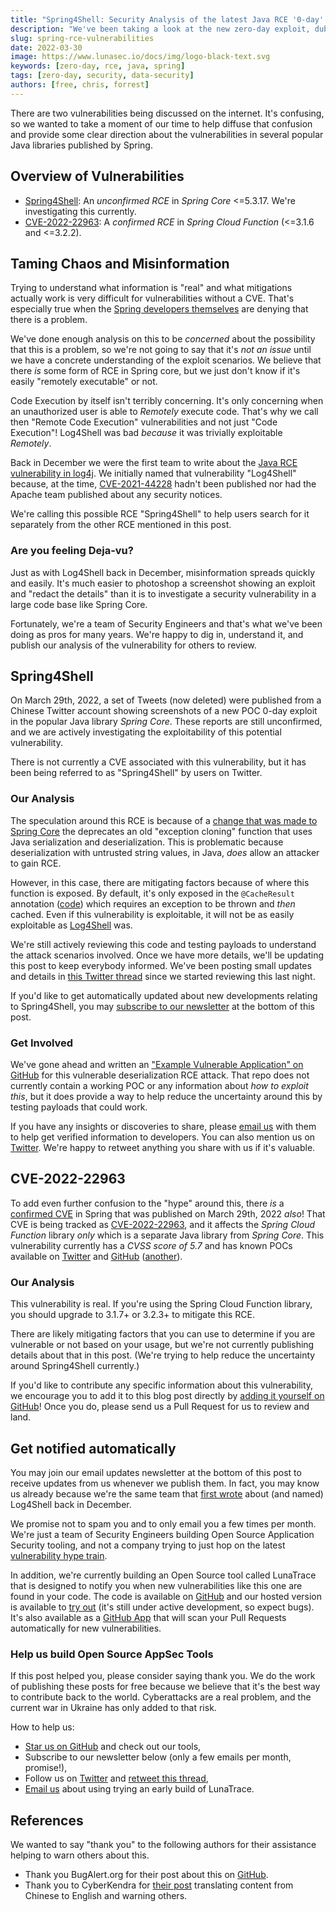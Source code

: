 ```yaml
---
title: "Spring4Shell: Security Analysis of the latest Java RCE '0-day' vulnerabilities in Spring"
description: "We've been taking a look at the new zero-day exploit, dubbed Spring4Shell, supposedly discovered in Spring Core to determine if it's a problem or not, as well as explained another RCE vulnerability found in Spring."
slug: spring-rce-vulnerabilities
date: 2022-03-30
image: https://www.lunasec.io/docs/img/logo-black-text.svg
keywords: [zero-day, rce, java, spring]
tags: [zero-day, security, data-security]
authors: [free, chris, forrest]
---
```


<!--
  ~ Copyright by LunaSec (owned by Refinery Labs, Inc)
  ~
  ~ Licensed under the Creative Commons Attribution-ShareAlike 4.0 International
  ~ (the "License"); you may not use this file except in compliance with the
  ~ License. You may obtain a copy of the License at
  ~
  ~ https://creativecommons.org/licenses/by-sa/4.0/legalcode
  ~
  ~ See the License for the specific language governing permissions and
  ~ limitations under the License.
  ~
-->

There are two vulnerabilities being discussed on the internet. It's confusing, so we wanted to take a moment of our time
to help diffuse that confusion and provide some clear direction about the vulnerabilities in several popular Java libraries
published by Spring.

## Overview of Vulnerabilities

- [Spring4Shell](#spring4shell): An _unconfirmed RCE_ in *Spring Core* <=5.3.17. We're investigating this currently.
- [CVE-2022-22963](#cve-2022-22963): A _confirmed RCE_ in *Spring Cloud Function* (<=3.1.6 and <=3.2.2).

## Taming Chaos and Misinformation

Trying to understand what information is "real" and what mitigations actually work is very difficult for vulnerabilities
without a CVE. That's especially true when the
[Spring developers themselves](https://twitter.com/hacksilon/status/1509117953064812547) are denying that there is a problem.

We've done enough analysis on this to be _concerned_ about the possibility that this is a problem, so we're not going to
say that it's _not an issue_ until we have a concrete understanding of the exploit scenarios. We believe that there _is_
some form of RCE in Spring core, but we just don't know if it's easily "remotely executable" or not.

Code Execution by itself isn't terribly concerning. It's only concerning when an unauthorized user is able to *Remotely*
execute code. That's why we call then "Remote Code Execution" vulnerabilities and not just "Code Execution"! Log4Shell
was bad _because_ it was trivially exploitable *Remotely*.

Back in December we were the first team to write about the
[Java RCE vulnerability in log4j](https://www.lunasec.io/docs/blog/log4j-zero-day). We initially named that vulnerability
"Log4Shell" because, at the time, [CVE-2021-44228](https://nvd.nist.gov/vuln/detail/CVE-2021-44228) hadn't been published
nor had the Apache team published about any security notices.

We're calling this possible RCE "Spring4Shell" to help users search for it separately from the other RCE mentioned in
this post.

### Are you feeling Deja-vu?

Just as with Log4Shell back in December, misinformation spreads quickly and easily. It's much easier to photoshop a
screenshot showing an exploit and "redact the details" than it is to investigate a security vulnerability in a large
code base like Spring Core.

Fortunately, we're a team of Security Engineers and that's what we've been doing as pros for many years. We're happy to
dig in, understand it, and publish our analysis of the vulnerability for others to review.

## Spring4Shell

On March 29th, 2022, a set of Tweets (now deleted) were published from a Chinese Twitter account showing screenshots of a
new POC 0-day exploit in the popular Java library *Spring Core*. These reports are still unconfirmed, and we are actively
investigating the exploitability of this potential vulnerability.

There is not currently a CVE associated with this
vulnerability, but it has been being referred to as "Spring4Shell" by users on Twitter.

### Our Analysis

The speculation around this RCE is because of a
[change that was made to Spring Core](https://github.com/spring-projects/spring-framework/commit/7f7fb58dd0dae86d22268a4b59ac7c72a6c22529)
the deprecates an old "exception cloning" function that uses Java serialization and deserialization. This is problematic
because deserialization with untrusted string values, in Java, _does_ allow an attacker to gain RCE.

However, in this case, there are mitigating factors because of where this function is exposed. By default, it's only
exposed in the `@CacheResult` annotation ([code](https://github.com/spring-projects/spring-framework/blob/02d3e00d33a578fb776cc2c65a9c15d9a75b2072/spring-context-support/src/main/java/org/springframework/cache/jcache/interceptor/CacheResultInterceptor.java#L125))
which requires an exception to be thrown and _then_ cached. Even if this vulnerability is exploitable, it will not be as
easily exploitable as [Log4Shell](https://www.lunasec.io/docs/blog/log4j-zero-day) was.

We're still actively reviewing this code and testing payloads to understand the attack scenarios involved. Once we have
more details, we'll be updating this post to keep everybody informed. We've been posting small updates and details in
[this Twitter thread](https://twitter.com/LunaSecIO/status/1509084844042510336) since we started reviewing this last
night.

If you'd like to get automatically updated about new developments relating to Spring4Shell, you may
[subscribe to our newsletter](#get-notified-automatically) at the bottom of this post.

### Get Involved

We've gone ahead and written an ["Example Vulnerable Application" on GitHub](https://github.com/lunasec-io/spring-rce-vulnerable-app)
for this vulnerable deserialization RCE attack. That repo does not currently contain a working POC or any information
about _how to exploit this_, but it does provide a way to help reduce the uncertainty around this by testing payloads
that could work.

If you have any insights or discoveries to share, please [email us](mailto:contact@lunasec.io) with them to help get
verified information to developers. You can also mention us on [Twitter](https://twitter.com/LunaSecIO). We're happy to
retweet anything you share with us if it's valuable.

## CVE-2022-22963

To add even further confusion to the "hype" around this, there _is_ a
[confirmed CVE](https://spring.io/blog/2022/03/29/cve-report-published-for-spring-cloud-function) in Spring that was published on
March 29th, 2022 _also_! That CVE is being tracked as
[CVE-2022-22963](https://tanzu.vmware.com/security/cve-2022-22963), and it affects the *Spring Cloud Function* library
_only_ which is a separate Java library from *Spring Core*. This vulnerability currently has a *CVSS score of 5.7* and
has known POCs available on [Twitter](https://twitter.com/bytehx343/status/1509034539330732033) and
[GitHub](https://github.com/dinosn/CVE-2022-22963) ([another](https://github.com/RanDengShiFu/CVE-2022-22963)).

### Our Analysis

This vulnerability is real. If you're using the Spring Cloud Function library, you should upgrade to 3.1.7+ or 3.2.3+ to
mitigate this RCE.

There are likely mitigating factors that you can use to determine if you are vulnerable or not based
on your usage, but we're not currently publishing details about that in this post. (We're trying to help reduce the
uncertainty around Spring4Shell currently.)

If you'd like to contribute any specific information about this vulnerability, we encourage you to add it to this blog
post directly by
[adding it yourself on GitHub](https://github.com/lunasec-io/lunasec/blob/master/docs/blog/2022-03-30-spring-core-rce.mdx)!
Once you do, please send us a Pull Request for us to review and land.

## Get notified automatically

You may join our email updates newsletter at the bottom of this post to receive updates from us whenever we publish them.
In fact, you may know us already because we're the same team that
[first wrote](https://www.lunasec.io/docs/blog/log4j-zero-day/) about (and named) Log4Shell back in December.

We promise not to spam you and to only email you a few times per month. We're just a team of Security Engineers building
Open Source Application Security tooling, and not a company trying to just hop on the latest
[vulnerability hype train](https://www.lunasec.io/docs/blog/log4j-hype-train/).

In addition, we're currently building an Open Source tool called LunaTrace that is designed to notify you when new
vulnerabilities like this one are found in your code. The code is available on [GitHub](https://github.com/lunasec-io/lunasec)
and our hosted version is available to [try out](https://lunatrace.lunasec.io/) (it's still under active development, so
expect bugs). It's also available as a [GitHub App](https://github.com/apps/lunatrace-by-lunasec/) that will scan your
Pull Requests automatically for new vulnerabilities.

### Help us build Open Source AppSec Tools

If this post helped you, please consider saying thank you. We do the work of publishing these posts for free because we
believe that it's the best way to contribute back to the world. Cyberattacks are a real problem, and the current war in
Ukraine has only added to that risk.

How to help us:
- [Star us on GitHub](https://github.com/lunasec-io/lunasec) and check out our tools,
- Subscribe to our newsletter below (only a few emails per month, promise!),
- Follow us on [Twitter](https://twitter.com/LunaSecIO/) and [retweet this thread](https://twitter.com/LunaSecIO/status/1509084844042510336),
- [Email us](mailto:contact@lunasec.io) about using trying an early build of LunaTrace.


<ContactForm/>

## References

We wanted to say "thank you" to the following authors for their assistance helping to warn others about this.

- Thank you BugAlert.org for their post about this on
[GitHub](https://github.com/BugAlertDotOrg/bugalert/blob/main/content/notices/2022-03-29-spring.md).
- Thank you to CyberKendra for [their post](https://www.cyberkendra.com/2022/03/springshell-rce-0-day-vulnerability.html)
translating content from Chinese to English and warning others.
